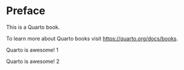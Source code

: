 # Preface {.unnumbered}

This is a Quarto book.

To learn more about Quarto books visit <https://quarto.org/docs/books>.

Quarto is awesome! 1

Quarto is awesome! 2
